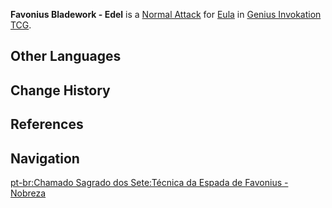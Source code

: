 {{About|the Character Card Skill for [[Genius Invokation TCG]]|the Playable Character Talent|Favonius Bladework - Edel}}
{{Genius Invokation TCG Skill Infobox
|title      = Favonius Bladework - Edel
|image      = Favonius Bladework - Edel Character Card Skill.png
|type       = Normal Attack
|character  = Eula
|element    = Cryo
|matching   = 1
|unaligned  = 2
|effect     = Deals 2 {{Color|Physical DMG}}.
|order      = 1
}}
'''Favonius Bladework - Edel''' is a [[Character Card Normal Attack|Normal Attack]] for [[Eula (Character Card)|Eula]] in [[Genius Invokation TCG]].

==Other Languages==
{{Other Languages|Transclude=Favonius Bladework - Edel}}

==Change History==
{{Change History|3.5}}

==References==
{{Reflist}}

==Navigation==
{{Genius Invokation TCG Skill Navbox|Eula}}

[[pt-br:Chamado Sagrado dos Sete:Técnica da Espada de Favonius - Nobreza]]